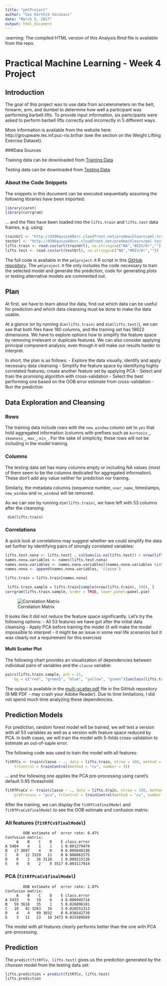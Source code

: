 ```yaml
---
title: "pmlProject"
author: "Sai Karthik Varanasi"
date: "March 5, 2017"
output: html_document
---
```


:warning: The compiled HTML version of this Analysis.Rmd file is available from the repo.

# Practical Machine Learning - Week 4 Project

## Introduction

The goal of this project was to use data from accelerometers on the
belt, forearm, arm, and dumbel to determine how well a participant was
performing barbell lifts. To provide input information, six participants
were asked to perform barbell lifts correctly and incorrectly in 5
different ways.

More information is available from the website here: http://groupware.les.inf.puc-rio.br/har
(see the section on the Weight Lifting Exercise Dataset).

###Data Sources

Training data can be downloaded from [Training Data](http://d396qusza40orc.cloudfront.net/predmachlearn/pml-training.csv)

Testing data can be downloaded from [Testing Data](http://d396qusza40orc.cloudfront.net/predmachlearn/pml-testing.csv)


### About the Code Snippets

The snippets in this document can be executed sequentially assuming the
following libraries have been imported:

```r
library(caret)
library(corrgram)
```

... and the files have been loaded into the `lifts.train` and
`lifts.test` data frames, e.g. using:

```r
trainUrl <- "http://d396qusza40orc.cloudfront.net/predmachlearn/pml-training.csv"
testUrl <- "http://d396qusza40orc.cloudfront.net/predmachlearn/pml-testing.csv"
lifts.train <- read.csv(url(trainUrl), na.strings=c("NA","#DIV/0!",""))
lifts.test <- read.csv(url(testUrl), na.strings=c("NA","#DIV/0!",""))
```

The full code is available in the `pmlproject.R` R script in this [GitHub
repository](https://github.com/vvrsk/PracticalMachineLearning/tree/master/Project). The `pmlproject.R` file only includes the code necessary to train the selected model and generate the prediction, code for generating plots or testing alternative models are commented out.

## Plan

At first, we have to learn about the data, find out which data can be
useful for prediction and which data cleansing must be done to make the
data usable.

At a glance (or by running `dim(lifts.train)` and `dim(lifts.test)`), we
can see that both files have 160 columns, and the training set has 19622
dimensions. We have to explore options how to simplify the feature space
by removing irrelevant or duplicate features. We can also consider
applying principal component analysis; even though it will make our results
harder to interpret.

In short, the plan is as follows:
- Explore the data visually, identify and apply necessary data cleansing
- Simplify the feature space by identifying highly correlated features;
create another feature set by applying PCA
- Select and train the promising algorithm with cross-validation
- Select the best performing one based on the OOB error estimate from cross-validation
- Run the prediction

## Data Exploration and Cleansing

### Rows

The training data include rows with the `new_window` column set to `yes`
that hold aggregated information (columns with prefixes such as `kurtosis_`,
`skewness_`, `max_`, `min_`. For the sake of simplicity, these rows will
not be including in the model training.


### Columns

The testing data set has many columns empty or including NA values (most
of them seem to be the columns dedicated for aggregated information).
These don't add any value neither for prediction nor training.

Similarly, the metadata columns (sequence number, `user_name`,
timestamps, `new_window` and `no_window`) will be removed.

As we can see by running `dim(lifts.train)`, we have left with 53 columns after the cleansing:

```r
 dim(lifts.train)
```

### Correlations

A quick look at correlations may suggest whether we could simplify the
data set further by identifying pairs of strongly correlated variables:

```r
lifts.test.nona <- lifts.test[ , colSums(is.na(lifts.test)) < nrow(lifts.test) ]
names.nona.variables <- names(lifts.test.nona)
names.nona.variables <- names.nona.variables[(names.nona.variables %in% names(lifts.train))]
names.nona <- append(names.nona.variables, 'classe')

lifts.train = lifts.train[names.nona]

 lifts.train.sample = lifts.train[sample(nrow(lifts.train), 500), ]
corrgram(lifts.train.sample, order = TRUE, lower.panel=panel.pie)
```

![Correlation Matrix](correlations.png)

It looks like it did not reduce the feature space significantly. Let's try
the following options:
- All 53 features we have got after the initial data cleansing
- Apply PCA before training the model (it will make the model impossible to interpret - it might be an issue in some real life scenarios but it was clearly not a requirement for this exercise)

#### Multi Scatter Plot

The following chart provides an visualization of dependencies between individual pairs
of variables and the `classe` variable:

```r
pairs(lifts.train.sample, pch = 21,
    bg = c("red", "green3", "blue", "yellow", "green")[unclass(lifts.train.sample$classe)])
```

The output is available in the [multi-scatter.pdf]() file in the GitHub repository (9 MB PDF - may crash your Adobe Reader). Due to time limitations, I did not spend much time analyzing these dependencies.

## Prediction Models

For prediction, random forest model will be trained, we will test a version with all 53 variables as well as a version with feature space reduced by PCA. In both cases, we will train the model with 5-folds cross-validation to estimate an out-of-saple error.

The following code was used to train the model with all features:
```r
fitRfCv <- train(classe ~ ., data = lifts.train, ntree = 100, method = 'rf',
    trControl = trainControl(method = "cv", number = 5))
```

... and the following one applies the PCA pre-processing using caret's default 0.95 threashold:

```r
fitRfPcaCv <- train(classe ~ ., data = lifts.train, ntree = 100, method = 'rf',
    preProcess = "pca", trControl = trainControl(method = "cv", number = 5))
```

After the training, we can display the `fitRfCv$finalModel` and `fitRfPcaCv$finalModel`
to see the OOB estimate and confusion matrix:

### All features (`fitRfCv$finalModel`)

```
        OOB estimate of  error rate: 0.47%
Confusion matrix:
     A    B    C    D    E class.error
A 5464    4    1    1    1 0.001279474
B   17 3697    4    0    0 0.005648198
C    0   12 3329   11    0 0.006861575
D    0    2   26 3118    1 0.009215126
E    0    0    2    9 3517 0.003117914
```

### PCA (`fitRfPcaCv$finalModel`)

```
        OOB estimate of  error rate: 2.07%
Confusion matrix:
     A    B    C    D    E class.error
A 5433    9   19    6    4 0.006945714
B   59 3618   35    1    5 0.026896181
C   10   42 3263   34    3 0.026551313
D    4    4   99 3032    8 0.036542739
E    3   11   23   18 3473 0.015589569
```

The model with all features clearly performs better than the one with PCA pre-processing.

## Prediction

The `predict(fitRfCv, lifts.test)` gives us the prediction generated by the choosen model from the testing data set:

```r
lifts.prediction = predict(fitRfCv, lifts.test)
lifts.prediction
```

